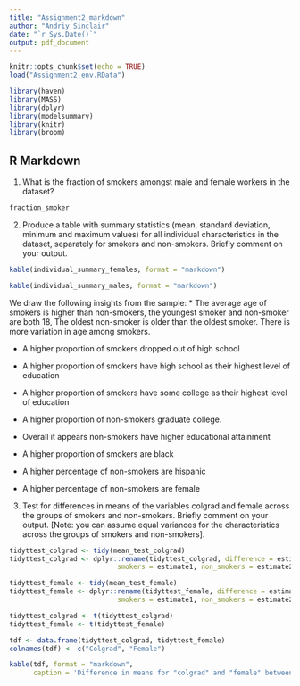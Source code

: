 ```yaml
---
title: "Assignment2_markdown"
author: "Andriy Sinclair"
date: "`r Sys.Date()`"
output: pdf_document
---
```


```r
knitr::opts_chunk$set(echo = TRUE)
load("Assignment2_env.RData")

library(haven)
library(MASS)
library(dplyr)
library(modelsummary)
library(knitr)
library(broom)
```

## R Markdown

1. What is the fraction of smokers amongst male and female workers in the dataset?
```r
fraction_smoker
```
2. Produce a table with summary statistics (mean, standard deviation, minimum and maximum values) for all individual characteristics in the dataset, separately for smokers and non-smokers. Briefly comment on your output.

```r
kable(individual_summary_females, format = "markdown")
```

```r
kable(individual_summary_males, format = "markdown")
```



We draw the following insights from the sample:
* The average age of smokers is higher than non-smokers, the youngest smoker and non-smoker are both 18, The oldest non-smoker is older than the oldest smoker. There is more variation in age among smokers.

* A higher proportion of smokers dropped out of high school

* A higher proportion of smokers have high school as their highest level of education

* A higher proportion of smokers have some college as their highest level of education

* A higher proportion of non-smokers graduate college.

* Overall it appears non-smokers have higher educational attainment

* A higher proportion of smokers are black

* A higher percentage of non-smokers are hispanic

* A higher percentage of non-smokers are female

3. Test for differences in means of the variables colgrad and female across the
groups of smokers and non-smokers. Briefly comment on your output. [Note: you
can assume equal variances for the characteristics across the groups of smokers and
non-smokers].

```r
tidyttest_colgrad <- tidy(mean_test_colgrad)
tidyttest_colgrad <- dplyr::rename(tidyttest_colgrad, difference = estimate,
                           smokers = estimate1, non_smokers = estimate2)

tidyttest_female <- tidy(mean_test_female)
tidyttest_female <- dplyr::rename(tidyttest_female, difference = estimate,
                           smokers = estimate1, non_smokers = estimate2)

tidyttest_colgrad <- t(tidyttest_colgrad)
tidyttest_female <- t(tidyttest_female)

tdf <- data.frame(tidyttest_colgrad, tidyttest_female)
colnames(tdf) <- c("Colgrad", "Female")

kable(tdf, format = "markdown",
      caption = 'Difference in means for "colgrad" and "female" between smokers and non-smokers')

```



